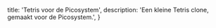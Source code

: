   title: 'Tetris voor de Picosystem',
  description: 'Een kleine Tetris clone, gemaakt voor de Picosystem.',
}
